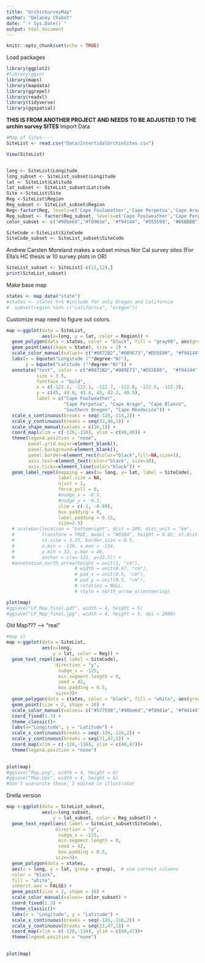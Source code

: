 ```yaml
---
title: "UrchinSurveyMap"
author: "Delaney Chabot"
date: "`r Sys.Date()`"
output: html_document
---
```


```r
knitr::opts_chunk$set(echo = TRUE)
```

Load packages
```r
library(ggplot2)
#library(ggsn)
library(maps)
library(mapdata)
library(ggrepel)
library(readxl)
library(tidyverse)
library(ggspatial)
```

**THIS IS FROM ANOTHER PROJECT AND NEEDS TO BE ADJUSTED TO THE urchin survey SITES**
Import Data
```r
#Map of Sites----
SiteList <- read.csv("Data/IntertidalUrchinSites.csv")

View(SiteList)


long <- SiteList$Longitude
long_subset <- SiteList_subset$Longitude
lat <- SiteList$Latitude
lat_subset <- SiteList_subset$Latitude
Site <-SiteList$Site
Reg <-SiteList$Region
Reg_subset <- SiteList_subset$Region
Reg<-factor(Reg, levels=c('Cape Foulweather','Cape Perpetua','Cape Arago','Cape Blanco', "Southern Oregon', 'Cape Mendocino"))#change Pred to a factor and make order for graphing and such
Reg_subset <- factor(Reg_subset, levels=c('Cape Foulweather','Cape Perpetua','Cape Arago','Cape Blanco', 'Southern Oregon'))
color_subset <- c("#90be6d","#f8961e", "#f94144", "#555599", "#66BBBB")

SiteCode <-SiteList$SiteCode
SiteCode_subset <- SiteList_subset$SiteCode
```

Andrew Carsten Moreland makes a subset minus Nor Cal survey sites
(For Ella's HC thesis w 10 survey plots in OR)
```r
SiteList_subset <- SiteList[-c(11,12),]
print(SiteList_subset)
```




Make base map
```r
states <- map_data("state")
#states <- states %>% #include for only Oregon and California
#  subset(region %in% c("california", "oregon"))
```

Customize map need to figure out colors. 
```r
map <-ggplot(data = SiteList, 
             aes(x=long, y = lat, color = Region)) +   
  geom_polygon(data = states, color = "black", fill = "gray90", aes(group=group)) + 
  geom_point(aes(shape = State), size = 2) +
  scale_color_manual(values= c("#0072B2","#009E73","#D55E00", "#f94144",  "#66BBBB","#555599")) +
  labs(x = bquote("Longitude ("*degree~"W)"),
       y = bquote("Latitude ("*degree~"N)")) +
  annotate("text", color = c("#0072B2","#009E73","#D55E00",  "#f94144", "#555599", "#66BBBB"),
           size = 3.5,
           fontface = "bold",
           x = c(-122.1, -122.1, -122.7, -122.8, -122.5, -122.3),
           y = c(45, 44.6, 43.4, 43, 42.2, 40.5),
           label = c("Cape Foulweather",
                     "Cape Perpetua", "Cape Arago", "Cape Blanco",
                     "Southern Oregon", "Cape Mendocino")) +
  scale_x_continuous(breaks = seq(-128,-114,2)) +
  scale_y_continuous(breaks = seq(32,46,1)) +
  scale_shape_manual(values = c(16,1)) +
  coord_map(xlim = c(-126,-118), ylim = c(40,46)) +
  theme(legend.position = "none",
        panel.grid.major=element_blank(),
        panel.background=element_blank(),
        panel.border=element_rect(color="black",fill=NA,size=1),
        axis.text=element_text(color="black", size=10), 
        axis.ticks=element_line(color="black")) +
  geom_label_repel(mapping = aes(x= long, y= lat, label = SiteCode), 
                   label.size = NA,
                   hjust = 1, 
                   force_pull = 0,
                   #nudge_x = -0.5,
                   #nudge_y = -0.3,
                   xlim = c(-1, -0.09),
                   box.padding = 0, 
                   label.padding = 0.15,
                   size=3.5) 
  # scalebar(location = "bottomright", dist = 200, dist_unit = "km", 
  #          transform = TRUE, model = "WGS84", height = 0.02, st.dist = 0.025,
  #          st.size = 3.25, border.size = 0.5,
  #          x.min = -128, x.max = -114, 
  #          y.min = 32, y.max = 46,
  #          anchor = c(x=-121, y=32.5)) +
  #annotation_north_arrow(height = unit(1, "cm"),
                         # width = unit(0.67, "cm"),
                         # pad_x = unit(0.5, "cm"),
                         # pad_y = unit(0.5, "cm"),
                         # rotation = NULL,
                         # style = north_arrow_orienteering)

plot(map)
#ggsave("LP_Map_final.pdf", width = 4, height = 5)
#ggsave("LP_Map_final.jpg", width = 4, height = 5, dpi = 2000)
```

Old Map??? --> "real"
```r
#map it
map <-ggplot(data = SiteList, 
             aes(x=long, 
                 y = lat, color = Reg)) +   
  geom_text_repel(aes( label = SiteCode),
                  direction = "y", 
                   nudge_x = -125, 
                   min.segment.length = 0, 
                   seed = 42, 
                   box.padding = 0.5,
                  size=3)+
  geom_polygon(data = states, color = "black", fill = "white", aes(group=group)) + 
  geom_point(size = 2, shape = 16) +
  scale_color_manual(values= c("#577590","#90be6d","#f8961e", "#f94144", "#555599", "#66BBBB")) +
  coord_fixed(1.3) +
  theme_classic()+
  labs(x="Longitude", y = "Latitude") +
  scale_x_continuous(breaks = seq(-126,-116,2)) +
  scale_y_continuous(breaks = seq(31,47,1)) +
  coord_map(xlim = c(-126,-116), ylim = c(40,47))+
  theme(legend.position = "none") 
  

plot(map)
#ggsave("Map.png", width = 4, height = 6)
#ggsave("Map.eps", width = 4, height = 6)
#Don't overwrite these, I edited in illustrator
```

Drella version
```r
map <-ggplot(data = SiteList_subset, 
             aes(x=long_subset, 
                 y = lat_subset, color = Reg_subset)) +   
  geom_text_repel(aes( label = SiteList_subset$SiteCode),
                  direction = "y", 
                   nudge_x = -125, 
                   min.segment.length = 0, 
                   seed = 42, 
                   box.padding = 0.5,
                  size=3)+
  geom_polygon(data = states,
  aes(x = long, y = lat, group = group),  # use correct columns
  color = "black",
  fill = "white",
  inherit.aes = FALSE) +
  geom_point(size = 2, shape = 16) +
  scale_color_manual(values= color_subset) +
  coord_fixed(1.3) +
  theme_classic()+
  labs(x = "Longitude", y = "Latitude") +
  scale_x_continuous(breaks = seq(-126,-116,2)) +
  scale_y_continuous(breaks = seq(31,47,1)) +
  coord_map(xlim = c(-126,-116), ylim = c(40,47))+
  theme(legend.position = "none") 
  

plot(map)
```


